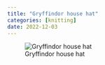 ```yaml
---
title: "Gryffindor house hat"
categories: [knitting]
date: 2022-12-03
---
```


![Gryffindor house hat](gryffindor-house-hat.JPG)